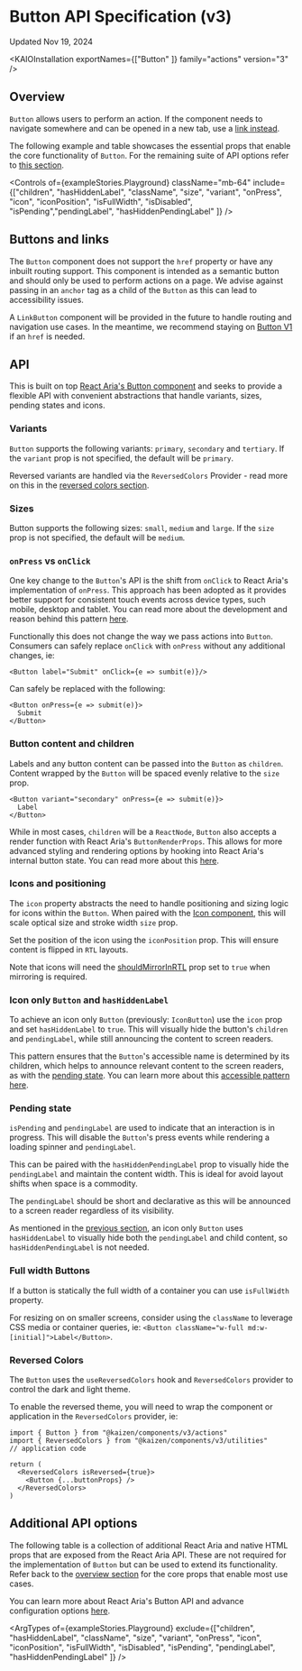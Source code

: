 
<Meta title="Actions/Button/Button (v3)/API Specification" />

# Button API Specification (v3)

Updated Nov 19, 2024

<ResourceLinks
  sourceCode="https://github.com/cultureamp/kaizen-design-system/tree/main/packages/components/src/__actions__/Button/v3"
  figma="https://www.figma.com/design/eZKEE5kXbEMY3lx84oz8iN/branch/sPhYSlgPScLOAOYfAbkaI5/%F0%9F%92%9C-Heart-UI-Kit?node-id=1929-17364&node-type=canvas&m=dev"
  designGuidelines="/?path=/docs/actions-button-button-v3-usage-guidelines--docs"
/>

<KAIOInstallation exportNames={["Button" ]} family="actions" version="3" />

## Overview

`Button` allows users to perform an action. If the component needs to navigate somewhere and can be opened in a new tab, use a [link instead](#buttons-and-links).

The following example and table showcases the essential props that enable the core functionality of `Button`. For the remaining suite of API options refer to [this section](#additional-api-options).

<Canvas of={exampleStories.Playground} />

<Controls of={exampleStories.Playground} className="mb-64" include={["children", "hasHiddenLabel", "className",  "size", "variant", "onPress", "icon", "iconPosition", "isFullWidth", "isDisabled", "isPending","pendingLabel", "hasHiddenPendingLabel" ]} />

## Buttons and links

The `Button` component does not support the `href` property or have any inbuilt routing support. This component is intended as a semantic button and should only be used to perform actions on a page. We advise against passing in an `anchor` tag as a child of the `Button` as this can lead to accessibility issues.

A `LinkButton` component will be provided in the future to handle routing and navigation use cases. In the meantime, we recommend staying on [Button V1](/docs/actions-button-button-v1--docs) if an `href` is needed.

## API

This is built on top [React Aria's Button component](https://react-spectrum.adobe.com/react-aria/Button.html#props) and seeks to provide a flexible API with convenient abstractions that handle variants, sizes, pending states and icons.

### Variants

`Button` supports the following variants: `primary`, `secondary` and `tertiary`. If the `variant` prop is not specified, the default will be `primary`.

<Canvas of={exampleStories.ButtonVariants} />

Reversed variants are handled via the `ReversedColors` Provider - read more on this in the [reversed colors section](#reversed-colors).

<DocsStory of={exampleStories.ButtonVariantsReversed} expanded={false} />

### Sizes

Button supports the following sizes: `small`, `medium` and `large`. If the `size` prop is not specified, the default will be `medium`.

<Canvas of={exampleStories.ButtonSizes} />

### `onPress` vs `onClick`

One key change to the `Button`&apos;s API is the shift from `onClick` to React Aria's implementation of `onPress`. This approach has been adopted as it provides better support for consistent touch events across device types, such mobile, desktop and tablet. You can read more about the development and reason behind this pattern [here](https://react-spectrum.adobe.com/blog/building-a-button-part-1.html#touch-interactions).

Functionally this does not change the way we pass actions into `Button`. Consumers can safely replace `onClick` with `onPress` without any additional changes, ie:

```tsx
<Button label="Submit" onClick={e => sumbit(e)}/>
```

Can safely be replaced with the following:

```tsx
<Button onPress={e => submit(e)}>
  Submit
</Button>
```

### Button content and children

Labels and any button content can be passed into the `Button` as `children`. Content wrapped by the `Button` will be spaced evenly relative to the `size` prop.

```tsx
<Button variant="secondary" onPress={e => submit(e)}>
  Label
</Button>
```

While in most cases, `children` will be a `ReactNode`, `Button` also accepts a render function with React Aria's `ButtonRenderProps`. This allows for more advanced styling and rendering options by hooking into React Aria's internal button state. You can read more about this [here](https://react-spectrum.adobe.com/react-aria/Button.html#styling).

### Icons and positioning

The `icon` property abstracts the need to handle positioning and sizing logic for icons within the `Button`. When paired with the [Icon component](/docs/illustrations-icon-icon-future-api-specification--docs), this will scale optical size and stroke width `size` prop.

<Canvas of={exampleStories.ButtonWithIconStart} />

Set the position of the icon using the `iconPosition` prop. This will ensure content is flipped in `RTL` layouts.

<Canvas of={exampleStories.ButtonWithIconEnd} />

Note that icons will need the [shouldMirrorInRTL](/docs/illustrations-icon-icon-future-api-specification--docs#mirror-in-rtl) prop set to `true` when mirroring is required.

### Icon only `Button` and `hasHiddenLabel`

To achieve an icon only `Button` (previously: `IconButton`) use the `icon` prop and set `hasHiddenLabel` to `true`. This will visually hide the button's `children` and `pendingLabel`, while still announcing the content to screen readers.

<Canvas of={exampleStories.IconButton} className="mb-32"  />

This pattern ensures that the `Button`'s accessible name is determined by its children, which helps to announce relevant content to the screen readers, as with the [pending state](#pending-state). You can learn more about this [accessible pattern here](https://cultureamp.atlassian.net/wiki/spaces/PA/pages/3833331831/Accessible+button+and+link+labels).

### Pending state

`isPending` and `pendingLabel` are used to indicate that an interaction is in progress. This will disable the `Button`'s press events while rendering a loading spinner and `pendingLabel`.

<Canvas of={specStories.PendingButton} />

This can be paired with the `hasHiddenPendingLabel` prop to visually hide the `pendingLabel` and maintain the content width. This is ideal for avoid layout shifts when space is a commodity.

The `pendingLabel` should be short and declarative as this will be announced to a screen reader regardless of its visibility.

<Canvas of={specStories.PendingButtonWithHiddenPendingLabel} />

As mentioned in the [previous section](#icon-only-button-and-hashiddenlabel), an icon only `Button` uses `hasHiddenLabel` to visually hide both the `pendingLabel` and child content, so `hasHiddenPendingLabel` is not needed.

<Canvas of={specStories.PendingIconButton} />


### Full width Buttons

If a button is statically the full width of a container you can use `isFullWidth` property.

<Canvas of={exampleStories.ButtonFullWidth} />

For resizing on on smaller screens, consider using the `className` to leverage CSS media or container queries, ie: `<Button className="w-full md:w-[initial]">Label</Button>`.

### Reversed Colors

The `Button` uses the `useReversedColors` hook and `ReversedColors` provider to control the dark and light theme.

<DocsStory of={exampleStories.ReversedButton} expanded={false} />

To enable the reversed theme, you will need to wrap the component or application in the `ReversedColors` provider, ie:

```tsx
import { Button } from "@kaizen/components/v3/actions"
import { ReversedColors } from "@kaizen/components/v3/utilities"
// application code

return (
  <ReversedColors isReversed={true}>
    <Button {...buttonProps} />
  </ReversedColors>
)
```

## Additional API options

The following table is a collection of additional React Aria and native HTML props that are exposed from the React Aria API. These are not required for the implementation of `Button` but can be used to extend its functionality. Refer back to the [overview section](#overview) for the core props that enable most use cases.

You can learn more about React Aria's Button API and advance configuration options [here](https://react-spectrum.adobe.com/react-aria/Button.html#props).

<ArgTypes of={exampleStories.Playground} exclude={["children", "hasHiddenLabel", "className",  "size", "variant", "onPress", "icon", "iconPosition", "isFullWidth", "isDisabled", "isPending", "pendingLabel", "hasHiddenPendingLabel" ]} />
